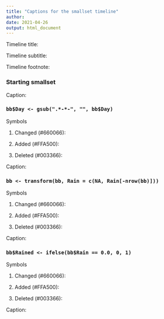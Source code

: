 ```yaml
---
title: "Captions for the smallset timeline"
author: 
date: 2021-04-26
output: html_document
---
```


Timeline title: 

Timeline subtitle: 

Timeline footnote: 

### Starting smallset

Caption: 

### `bb$Day <- gsub(".*-*-", "", bb$Day)`

Symbols

1. Changed (#660066):

2. Added (#FFA500):

3. Deleted (#003366):

Caption: 

### `bb <- transform(bb, Rain = c(NA, Rain[-nrow(bb)]))`

Symbols

1. Changed (#660066):

2. Added (#FFA500):

3. Deleted (#003366):

Caption: 

### `bb$Rained <- ifelse(bb$Rain == 0.0, 0, 1)`

Symbols

1. Changed (#660066):

2. Added (#FFA500):

3. Deleted (#003366):

Caption: 

